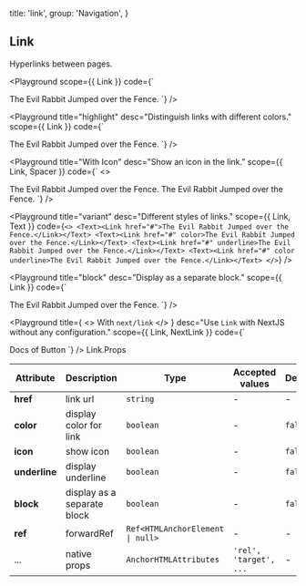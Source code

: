 
  title: 'link',
  group: 'Navigation',
}

## Link

Hyperlinks between pages.

<Playground
  scope={{ Link }}
  code={`
<Link href="#">The Evil Rabbit Jumped over the Fence.</Link>
`}
/>

<Playground
  title="highlight"
  desc="Distinguish links with different colors."
  scope={{ Link }}
  code={`
<Link href="#" color>The Evil Rabbit Jumped over the Fence.</Link>
`}
/>

<Playground
  title="With Icon"
  desc="Show an icon in the link."
  scope={{ Link, Spacer }}
  code={`
<>
  <Link href="#" icon>The Evil Rabbit Jumped over the Fence.</Link>
  <Spacer y={.5} />
  <Link href="#" icon color>The Evil Rabbit Jumped over the Fence.</Link>
</>
`}
/>

<Playground
  title="variant"
  desc="Different styles of links."
  scope={{ Link, Text }}
  code={`
<>
  <Text><Link href="#">The Evil Rabbit Jumped over the Fence.</Link></Text>
  <Text><Link href="#" color>The Evil Rabbit Jumped over the Fence.</Link></Text>
  <Text><Link href="#" underline>The Evil Rabbit Jumped over the Fence.</Link></Text>
  <Text><Link href="#" color underline>The Evil Rabbit Jumped over the Fence.</Link></Text>
</>
`}
/>

<Playground
  title="block"
  desc="Display as a separate block."
  scope={{ Link }}
  code={`
<Link href="#" block>The Evil Rabbit Jumped over the Fence.</Link>
`}
/>

<Playground
  title={
    <>
      With <Code>next/link</Code>
    </>
  }
  desc="Use `Link` with NextJS without any configuration."
  scope={{ Link, NextLink }}
  code={`
<NextLink href="/en-us/components/button">
  <Link block>Docs of Button</Link>
</NextLink>
`}
/>

<Attributes edit="/pages/en-us/components/link.mdx">
<Attributes.Title>Link.Props</Attributes.Title>

| Attribute     | Description                 | Type                                            | Accepted values        | Default |
| ------------- | --------------------------- | ----------------------------------------------- | ---------------------- | ------- |
| **href**      | link url                    | `string`                                        | -                      | -       |
| **color**     | display color for link      | `boolean`                                       | -                      | `false` |
| **icon**      | show icon                   | `boolean`                                       | -                      | `false` |
| **underline** | display underline           | `boolean`                                       | -                      | `false` |
| **block**     | display as a separate block | `boolean`                                       | -                      | `false` |
| **ref**       | forwardRef                  | <Code>Ref<HTMLAnchorElement &#124; null></Code> | -                      | -       |
| ...           | native props                | `AnchorHTMLAttributes`                          | `'rel', 'target', ...` | -       |

</Attributes>

